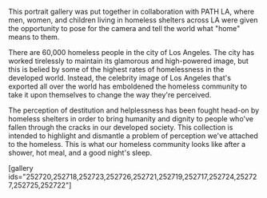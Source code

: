 This portrait gallery was put together in collaboration with PATH LA, where men, women, and children living in homeless shelters across LA were given the opportunity to pose for the camera and tell the world what "home" means to them.

There are 60,000 homeless people in the city of Los Angeles. The city has worked tirelessly to maintain its glamorous and high-powered image, but this is belied by some of the highest rates of homelessness in the developed world. Instead, the celebrity image of Los Angeles that's exported all over the world has emboldened the homeless community to take it upon themselves to change the way they're perceived.

The perception of destitution and helplessness has been fought head-on by homeless shelters in order to bring humanity and dignity to people who've fallen through the cracks in our developed society. This collection is intended to highlight and dismantle a problem of perception we've attached to the homeless. This is what our homeless community looks like after a shower, hot meal, and a good night's sleep. 

[gallery ids="252720,252718,252723,252726,252721,252719,252717,252724,252727,252725,252722"]